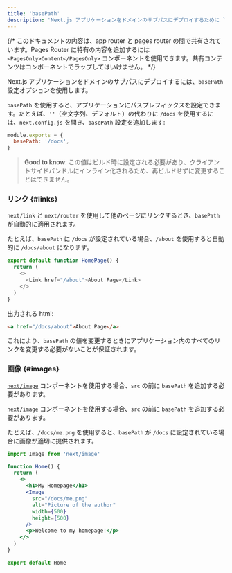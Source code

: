 ```yaml
---
title: 'basePath'
description: 'Next.js アプリケーションをドメインのサブパスにデプロイするために `basePath` を使用します。'
---
```


{/* このドキュメントの内容は、app router と pages router の間で共有されています。Pages Router に特有の内容を追加するには `<PagesOnly>Content</PagesOnly>` コンポーネントを使用できます。共有コンテンツはコンポーネントでラップしてはいけません。 */}

Next.js アプリケーションをドメインのサブパスにデプロイするには、`basePath` 設定オプションを使用します。

`basePath` を使用すると、アプリケーションにパスプレフィックスを設定できます。たとえば、`''`（空文字列、デフォルト）の代わりに `/docs` を使用するには、`next.config.js` を開き、`basePath` 設定を追加します:

```js title="next.config.js"
module.exports = {
  basePath: '/docs',
}
```

> **Good to know**: この値はビルド時に設定される必要があり、クライアントサイドバンドルにインライン化されるため、再ビルドせずに変更することはできません。

### リンク {#links}

`next/link` と `next/router` を使用して他のページにリンクするとき、`basePath` が自動的に適用されます。

たとえば、`basePath` に `/docs` が設定されている場合、`/about` を使用すると自動的に `/docs/about` になります。

```js
export default function HomePage() {
  return (
    <>
      <Link href="/about">About Page</Link>
    </>
  )
}
```

出力される html:

```html
<a href="/docs/about">About Page</a>
```

これにより、`basePath` の値を変更するときにアプリケーション内のすべてのリンクを変更する必要がないことが保証されます。

### 画像 {#images}

<AppOnly>

[`next/image`](/docs/app/api-reference/components/image) コンポーネントを使用する場合、`src` の前に `basePath` を追加する必要があります。

</AppOnly>

<PagesOnly>

[`next/image`](https://nextjs.org/docs/canary/pages/api-reference/components/image) コンポーネントを使用する場合、`src` の前に `basePath` を追加する必要があります。

</PagesOnly>

たとえば、`/docs/me.png` を使用すると、`basePath` が `/docs` に設定されている場合に画像が適切に提供されます。

```jsx
import Image from 'next/image'

function Home() {
  return (
    <>
      <h1>My Homepage</h1>
      <Image
        src="/docs/me.png"
        alt="Picture of the author"
        width={500}
        height={500}
      />
      <p>Welcome to my homepage!</p>
    </>
  )
}

export default Home
```
